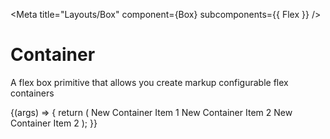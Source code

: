 
<Meta title="Layouts/Box" component={Box} subcomponents={{ Flex }} />

# Container

<StoryStatus status="stable" />

A flex box primitive that allows you create markup configurable flex containers

<Preview>
  <Story
    name="Box"
    withSource="open"
    args={{
      display: 'flex',
      flexDirection: 'column',
    }}
  >
    {(args) => {
      return (
        <Flex {...args}>
          <Box style={{ padding: 10, background: 'blue', color: 'white' }}>
            New Container Item 1
          </Box>
          <Flex
            row
            alignSelf="start"
            style={{ padding: 10, background: 'blue', color: 'white' }}
          >
            <Box style={{ padding: 10, background: 'blue', color: 'white' }}>
              New Container Item 2
            </Box>
            <Box style={{ padding: 10, background: 'blue', color: 'white' }}>
              New Container Item 2
            </Box>
          </Flex>
        </Flex>
      );
    }}
  </Story>
</Preview>

<Props of={Box} />

